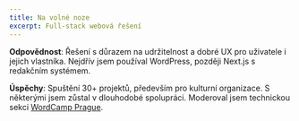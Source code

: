 ```yaml
---
title: Na volné noze
excerpt: Full-stack webová řešení
---
```


**Odpovědnost**: Řešení s důrazem na udržitelnost a dobré UX pro uživatele i jejich vlastníka. Nejdřív jsem používal WordPress, později Next.js s redakčním systémem.

**Úspěchy**: Spuštění 30+ projektů, především pro kulturní organizace. S některými jsem zůstal v dlouhodobé spolupráci. Moderoval jsem technickou sekci [WordCamp Prague](https://central.wordcamp.org/).
